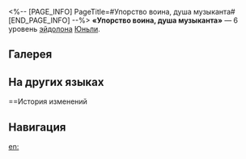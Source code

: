 <%-- [PAGE_INFO]
PageTitle=#Упорство воина, душа музыканта#
[END_PAGE_INFO] --%>
{{Эйдолон Инфобокс
|Название         = Упорство воина, душа музыканта
|Изображение      = Эйдолон Упорство воина, душа музыканта.png
|Персонаж         = Юньли
|Уровень          = 6
|Длительность     = 
|Описание         = Когда противник использует любое умение во время действия статуса Блок, вне зависимости от того, атакует противник Юньли или нет, срабатывает умение Интуит: Истребление и снимается статус Блок. Когда умения Интуит: Вырубка или Интуит: Истребление наносят урон, крит. шанс повышается на 15%, а {{Доп эффект|пробитие физического сопротивления}} - на 20%.
|Свойство1        = 
|Масштабирование1 = 
}}
'''«Упорство воина, душа музыканта»''' — 6 уровень [[эйдолон]]а [[Юньли]].

==Галерея==
{{Галерея|position=left|captionalign=center
|Персонаж Юньли Эйдолон 6.png|Осколок Эйдолона
}}

==На других языках==
{{На других языках
|en   = Walk in Blade, Talk in Zither
|zhs  = 剑胆琴心
|zht  = 劍膽琴心
|ja   = {{Rubi|琴心剣胆|きんしんけんたん}}
|ko   = 담대한 검법, 부드러운 마음
|es   = Temple de acero, corazón de coplero
|fr   = Courage à toute épreuve
|ru   = Упорство воина, душа музыканта
|th   = Walk in Blade, Talk in Zither
|vi   = Đánh Đàn Múa Kiếm, Can Đảm Uyển Chuyển
|de   = Mut des Schwerts, Wille der Zither
|id   = Walk in Blade, Talk in Zither
|pt   = Caminho da Lâmina, Vozes da Cítara
}}

==История изменений
{{История изменений|3.5}}

==Навигация==
{{Навык Навбокс|Юньли}}

[[en:]]